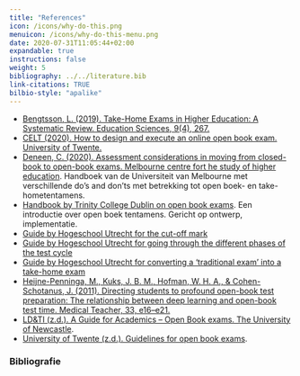 ```yaml
---
title: "References"
icon: /icons/why-do-this.png
menuicon: /icons/why-do-this-menu.png
date: 2020-07-31T11:05:44+02:00
expandable: true
instructions: false
weight: 5
bibliography: ../../literature.bib
link-citations: TRUE
bilbio-style: "apalike"
---
```



*	[Bengtsson, L. (2019). Take-Home Exams in Higher Education: A Systematic Review. Education Sciences, 9(4), 267.](https://www.mdpi.com/2227-7102/9/4/267/htm)
*	[CELT (2020). How to design and execute an online open book exam. University of Twente.]( https://www.utwente.nl/en/telt/online-lectures/remote-assessment/how-to-design-and-execute-an-online-open-book-exam-2.pdf)
* 	[Deneen, C. (2020). Assessment considerations in moving from closed-book to open-book exams. Melbourne centre fort he study of higher education](https://melbourne-cshe.unimelb.edu.au/__data/assets/pdf_file/0010/3341944/closed-book-to-open-book-exam_final.pdf). Handboek van de Universiteit van Melbourne met verschillende do’s and don’ts met betrekking tot open boek- en take-hometentamens.
*	[Handbook by Trinity College Dublin on open book exams](https://www.tcd.ie/CAPSL/Assets/pdf/gateway/Handbook_Academics.pdf). Een introductie over open boek tentamens. Gericht op ontwerp, implementatie.
* 	[Guide by Hogeschool Utrecht for the cut-off mark](https://husite.nl/toetsing-nieuw/wp-content/uploads/sites/299/2020/02/Cesuurbepaling.pdf)
*	[Guide by Hogeschool Utrecht for going through the different phases of the test cycle](https://husite.nl/toetsing-nieuw/toetscyclus)
*	[Guide by Hogeschool Utrecht for converting a 'traditional exam' into a take-home exam]( https://husite.nl/toetsing-nieuw/toetscyclus/constructie/het-kiezen-van-een-passende-toetsvorm/take-home-toets/)
*	[Heijne-Penninga, M., Kuks, J. B. M., Hofman, W. H. A., & Cohen-Schotanus, J. (2011). Directing students to profound open-book test preparation: The relationship between deep learning and open-book test time. Medical Teacher, 33, e16–e21.](https://www.tandfonline.com/doi/pdf/10.3109/0142159X.2011.530315)
*	[LD&TI (z.d.). A Guide for Academics – Open Book exams. The University of Newcastle](https://www.newcastle.edu.au/__data/assets/pdf_file/0006/268980/LDTI-Open-Book-Exams.pdf).
*	[University of Twente (z.d.). Guidelines for open book exams]( https://www.utwente.nl/en/telt/online-lectures/remote-assessment/online-examination/open-book-exam/).

### Bibliografie
